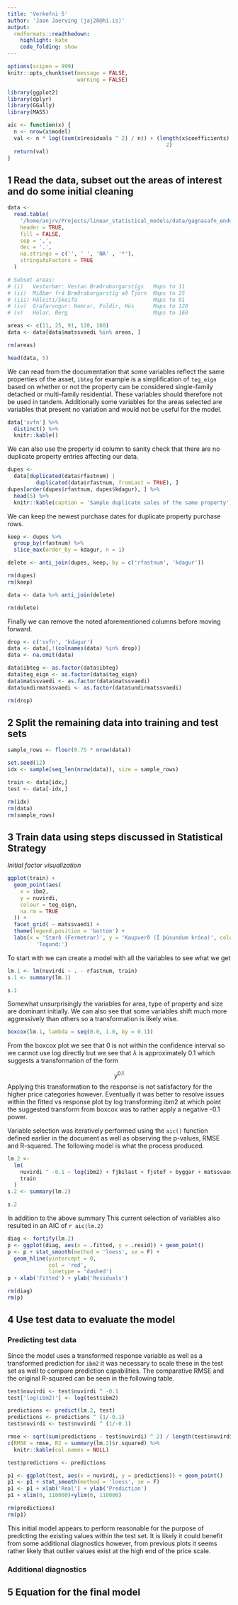 ```yaml
---
title: 'Verkefni 5'
author: 'Jaan Jaerving (jaj20@hi.is)'
output:
  rmdformats::readthedown:
    highlight: kate
    code_folding: show
---
```


```r
options(scipen = 999)
knitr::opts_chunk$set(message = FALSE,
                      warning = FALSE)

library(ggplot2)
library(dplyr)
library(GGally)
library(MASS)

aic <- function(x) {
  n <- nrow(x$model)
  val <- n * log((sum(x$residuals ^ 2) / n)) + (length(x$coefficients) *
                                                  2)
  return(val)
}
```

## 1 Read the data, subset out the areas of interest and do some initial cleaning

```r
data <-
  read.table(
    '/home/anjrv/Projects/linear_statistical_models/data/gagnasafn_endurmat2017_litid.csv',
    header = TRUE,
    fill = FALSE,
    sep = ',',
    dec = '.',
    na.strings = c('', ' ', 'NA' , '*'),
    stringsAsFactors = TRUE
  )

# Subset areas:
# (i)   Vesturbær: Vestan Bræðraborgarstígs   Maps to 11
# (ii)  Miðbær frá Bræðraborgarstíg að Tjörn  Maps to 25
# (iii) Háleiti/Skeifa                        Maps to 91
# (iv)  Grafarvogur: Hamrar, Foldir, Hús      Maps to 120
# (v)   Hólar, Berg                           Maps to 160

areas <- c(11, 25, 91, 120, 160)
data <- data[data$matssvaedi %in% areas, ]

rm(areas)

head(data, 5)
```

We can read from the documentation that some variables reflect the same properties of the asset, `ibteg` for example is a simplification of `teg_eign` based on whether or not the property can be considered single-family detached or multi-family residential. These variables should therefore not be used in tandem. Additionally some variables for the areas selected are variables that present no variation and would not be useful for the model.

```r
data['svfn'] %>%
  distinct() %>%
  knitr::kable()
```

We can also use the property id column to sanity check that there are no duplicate property entries affecting our data.

```r
dupes <-
  data[duplicated(data$rfastnum) |
         duplicated(data$rfastnum, fromLast = TRUE), ]
dupes[order(dupes$rfastnum, dupes$kdagur), ] %>%
  head(5) %>%
  knitr::kable(caption = 'Sample duplicate sales of the same property')
```

We can keep the newest purchase dates for duplicate property purchase rows.

```r
keep <- dupes %>%
  group_by(rfastnum) %>%
  slice_max(order_by = kdagur, n = 1)

delete <- anti_join(dupes, keep, by = c('rfastnum', 'kdagur'))

rm(dupes)
rm(keep)

data <- data %>% anti_join(delete)

rm(delete)
```

Finally we can remove the noted aforementioned columns before moving forward.

```r
drop <- c('svfn', 'kdagur')
data <- data[,!(colnames(data) %in% drop)]
data <- na.omit(data)

data$ibteg <- as.factor(data$ibteg)
data$teg_eign <- as.factor(data$teg_eign)
data$matssvaedi <- as.factor(data$matssvaedi)
data$undirmatssvaedi <- as.factor(data$undirmatssvaedi)

rm(drop)
```

## 2 Split the remaining data into training and test sets

```r
sample_rows <- floor(0.75 * nrow(data))

set.seed(12)
idx <- sample(seq_len(nrow(data)), size = sample_rows)

train <- data[idx,]
test <- data[-idx,]

rm(idx)
rm(data)
rm(sample_rows)
```

## 3 Train data using steps discussed in Statistical Strategy

*Initial factor visualization*

```r
ggplot(train) +
  geom_point(aes(
    x = ibm2,
    y = nuvirdi,
    colour = teg_eign,
    na.rm = TRUE
  )) +
  facet_grid( ~ matssvaedi) +
  theme(legend.position = 'bottom') +
  labs(x = 'Stærð (Fermetrar)', y = 'Kaupverð (Í þúsundum króna)', colour =
         'Tegund:')
```

To start with we can create a model with all the variables to see what we get

```r
lm.1 <- lm(nuvirdi ~ . - rfastnum, train)
s.1 <- summary(lm.1)

s.1
```

Somewhat unsurprisingly the variables for area, type of property and size are dominant initially. We can also see that some variables shift much more aggressively than others so a transformation is likely wise.

```r
boxcox(lm.1, lambda = seq(0.0, 1.0, by = 0.1))
```

From the boxcox plot we see that 0 is not within the confidence interval so we cannot use log directly but we see that $\lambda$ is approximately 0.1 which suggests a transformation of the form

$$y^{0.1}$$
Applying this transformation to the response is not satisfactory for the higher price categories however. Eventually it was better to resolve issues within the fitted vs response plot by log transforming ibm2 at which point the suggested transform from boxcox was to rather apply a negative -0.1 power.

Variable selection was iteratively performed using the `aic()` function defined earlier in the document as well as observing the p-values, RMSE and R-squared. The following model is what the process produced.

```r
lm.2 <-
  lm(
    nuvirdi ^ -0.1 ~ log(ibm2) + fjbilast + fjstof + byggar + matssvaedi + undirmatssvaedi + ibteg,
    train
  )
s.2 <- summary(lm.2)

s.2
```

In addition to the above summary This current selection of variables also resulted in an AIC of `r aic(lm.2)`

```r
diag <- fortify(lm.2)
p <- ggplot(diag, aes(x = .fitted, y = .resid)) + geom_point()
p <- p + stat_smooth(method = 'loess', se = F) +
  geom_hline(yintercept = 0,
             col = 'red',
             linetype = 'dashed')
p + xlab('Fitted') + ylab('Residuals')

rm(diag)
rm(p)
```

## 4 Use test data to evaluate the model

### Predicting test data

Since the model uses a transformed response variable as well as a transformed prediction for `ibm2` it was necessary to scale these in the test set as well to compare prediction capabilities. The comparative RMSE and the original R-squared can be seen in the following table.

```r
test$nuvirdi <- test$nuvirdi ^ -0.1
test['log(ibm2)'] <- log(test$ibm2)

predictions <- predict(lm.2, test)
predictions <- predictions ^ (1/-0.1)
test$nuvirdi <- test$nuvirdi ^ (1/-0.1)

rmse <- sqrt(sum(predictions - test$nuvirdi) ^ 2) / length(test$nuvirdi)
c(RMSE = rmse, R2 = summary(lm.2)$r.squared) %>%
  knitr::kable(col.names = NULL)
```



```r
test$predictions <- predictions

p1 <- ggplot(test, aes(x = nuvirdi, y = predictions)) + geom_point()
p1 <- p1 + stat_smooth(method = 'loess', se = F)
p1 <- p1 + xlab('Real') + ylab('Prediction')
p1 + xlim(0, 110000)+ylim(0, 110000)

rm(predictions)
rm(p1)
```

This initial model appears to perform reasonable for the purpose of predicting the existing values within the test set. It is likely it could benefit from some additional diagnostics however, from previous plots it seems rather likely that outlier values exist at the high end of the price scale.

### Additional diagnostics

## 5 Equation for the final model